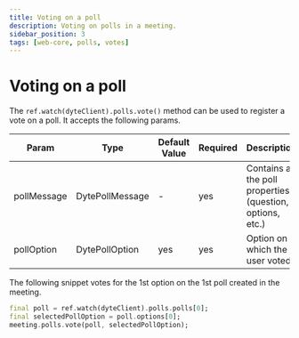 ```yaml
---
title: Voting on a poll
description: Voting on polls in a meeting.
sidebar_position: 3
tags: [web-core, polls, votes]
---
```


# Voting on a poll

The `ref.watch(dyteClient).polls.vote()` method can be used to register a vote on a poll. It
accepts the following params.

| Param         | Type            | Default Value | Required | Description                                                |
| -----         | ------          | ------------- | -------- | ------------------------------------------                 |
| pollMessage   | DytePollMessage | -             | yes      | Contains all the poll properties (question, options, etc.) |
| pollOption    | DytePollOption  | yes           | yes      | Option on which the user voted                             |

The following snippet votes for the 1st option on the 1st poll created in the
meeting.

```dart
final poll = ref.watch(dyteClient).polls.polls[0];
final selectedPollOption = poll.options[0];
meeting.polls.vote(poll, selectedPollOption);
```

